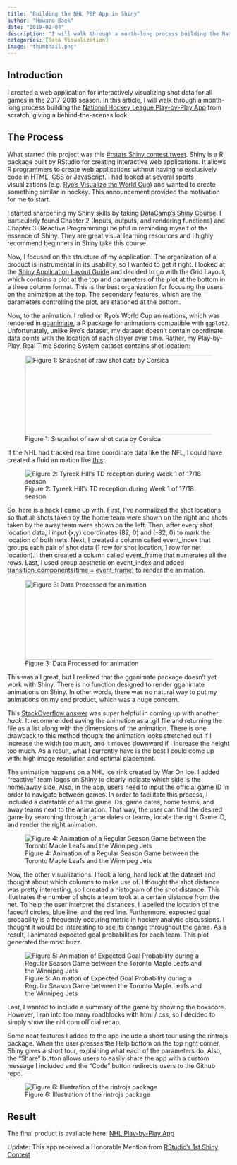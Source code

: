 ```yaml
---
title: "Building the NHL PBP App in Shiny"
author: "Howard Baek"
date: "2019-02-04"
description: "I will walk through a month-long process building the National Hockey League Play-by-Play App from scratch, giving a behind-the-scenes look."
categories: [Data Visualization]
image: "thumbnail.png"
---
```


## Introduction

I created a web application for interactively visualizing shot data for all games in the 2017-2018 season. In this article, I will walk through a month-long process building the [National Hockey League Play-by-Play App](https://howiebaek.shinyapps.io/nhl-pbp/) from scratch, giving a behind-the-scenes look.

## The Process

What started this project was this [#rstats Shiny contest tweet](https://twitter.com/rstudio/status/1082349589922041858). Shiny is a R package built by RStudio for creating interactive web applications. It allows R programmers to create web applications without having to exclusively code in HTML, CSS or JavaScript. I had looked at several sports visualizations (e.g. [Ryo's Visualize the World Cup](https://ryo-n7.github.io/2018-07-24-visualize-worldcup-part-3/)) and wanted to create something similar in hockey. This announcement provided the motivation for me to start. 

I started sharpening my Shiny skills by taking [DataCamp's Shiny Course](https://www.datacamp.com/courses/building-web-applications-in-r-with-shiny). I particularly found Chapter 2 (Inputs, outputs, and rendering functions) and Chapter 3 (Reactive Programming) helpful in reminding myself of the essence of Shiny. They are great visual learning resources and I highly recommend beginners in Shiny take this course. 

Now, I focused on the structure of my application. The organization of a product is instrumental in its usability, so I wanted to get it right. I looked at the [Shiny Application Layout Guide](https://shiny.rstudio.com/articles/layout-guide.html) and decided to go with the Grid Layout, which contains a plot at the top and parameters of the plot at the bottom in a three column format. This is the best organization for focusing the users on the animation at the top. The secondary features, which are the parameters controlling the plot, are stationed at the bottom.

Now, to the animation. I relied on Ryo's World Cup animations, which was rendered in [gganimate](https://gganimate.com/), a R package for animations compatible with `ggplot2`. Unfortunately, unlike Ryo's dataset, my dataset doesn't contain coordinate data points with the location of each player over time. Rather, my Play-by-Play, Real Time Scoring System dataset contains shot location:


![Figure 1: Snapshot of raw shot data by Corsica](img/shot-location-table.png){width=620px height=180px}


If the NHL had tracked real time coordinate data like the NFL, I could have created a fluid animation like [this](http://bit.ly/nfl-bigdata):


<p align="center">
![Figure 2: Tyreek Hill's TD reception during Week 1 of 17/18 season](img/nfl-bigdata-bowl.gif)
</p>



So, here is a hack I came up with. First, I've normalized the shot locations so that all shots taken by the home team were shown on the right and shots taken by the away team were shown on the left. Then, after every shot location data, I input (x,y) coordinates (82, 0) and (-82, 0) to mark the location of both nets. Next, I created a column called event_index that groups each pair of shot data (1 row for shot location, 1 row for net location). I then created a column called event_frame that numerates all the rows. Last, I used group aesthetic on event_index and added [transition_components(time = event_frame)](https://gganimate.com/reference/transition_components.html) to render the animation.


![Figure 3: Data Processed for animation](img/animation-processed-table.png){width=620px height=180px}


This was all great, but I realized that the gganimate package doesn't yet work with Shiny. There is no function designed to render gganimate animations on Shiny. In other words, there was no natural way to put my animations on my end product, which was a huge concern.


This [StackOverflow answer](https://stackoverflow.com/questions/35421923/how-to-create-and-display-an-animated-gif-in-shiny) was super helpful in coming up with another *hack*.  It recommended saving the animation as a .gif file and returning the file as a list along with the dimensions of the animation. There is one drawback to this method though: the animation looks stretched out if I increase the width too much, and it moves downward if I increase the height too much. As a result, what I currently have is the best I could come up with: high image resolution and optimal placement. 

The animation happens on a NHL ice rink created by War On Ice. I added "reactive" team logos on Shiny to clearly indicate which side is the home/away side. Also, in the app, users need to input the official game ID in order to navigate between games. In order to facilitate this process, I included a datatable of all the game IDs, game dates, home teams, and away teams next to the animation. That way, the user can find the desired game by searching through game dates or teams, locate the right Game ID, and render the right animation. 

<p align="center">
![Figure 4: Animation of a Regular Season Game between the Toronto Maple Leafs and the Winnipeg Jets](img/example-shot-animation.gif)
</p>


Now, the other visualizations. I took a long, hard look at the dataset and thought about which columns to make use of. I thought the shot distance was pretty interesting, so I created a histogram of the shot distance. This illustrates the number of shots a team took at a certain distance from the net. To help the user interpret the distances, I labelled the location of the faceoff circles, blue line, and the red line. Furthermore, expected goal probability is a frequently occuring metric in hockey analytic discussions. I thought it would be interesting to see its change throughout the game. As a result, I animated expected goal probabilities for each team. This plot generated the most buzz.

<p align="center">
![Figure 5: Animation of Expected Goal Probability during a Regular Season Game between the Toronto Maple Leafs and the Winnipeg Jets](img/goal-prob-anim.gif)
</p>



Last, I wanted to include a summary of the game by showing the boxscore. However, I ran into too many roadblocks with html / css, so I decided to simply show the nhl.com official recap.

Some neat features I added to the app include a short tour using the rintrojs package. When the user presses the Help bottom on the top right corner, Shiny gives a short tour, explaining what each of the parameters do. Also, the “Share” button allows users to easily share the app with a custom message I included and the “Code” button redirects users to the Github repo. 

![Figure 6: Illustration of the rintrojs package](img/rintrojs-example.gif)

## Result

The final product is available here: [NHL Play-by-Play App](https://howiebaek.shinyapps.io/nhl-pbp/)

Update: This app received a Honorable Mention from [RStudio's 1st Shiny Contest](https://blog.rstudio.com/2019/04/05/first-shiny-contest-winners/?utm_content=buffere0bd9&utm_medium=social&utm_source=twitter&utm_campaign=buffer)


